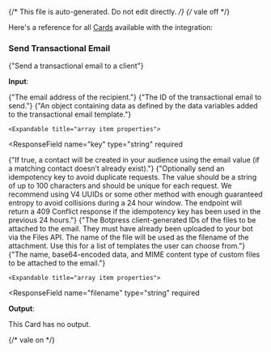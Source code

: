 {/* This file is auto-generated. Do not edit directly. */}
{/* vale off */}

Here's a reference for all [Cards](/learn/reference/cards/introduction) available with the integration:

### Send Transactional Email

<span>{"Send a transactional email to a client"}</span>

**Input**:

<Expandable title="input fields">
  <ResponseField
    name="email"
    type="string"
    required
  >
    <span>{"The email address of the recipient."}</span>
  </ResponseField>
  <ResponseField
    name="transactionalId"
    type="string"
    required
  >
    <span>{"The ID of the transactional email to send."}</span>
  </ResponseField>
  <ResponseField
    name="dataVariables"
    type="array"
    required
  >
    <span>{"An object containing data as defined by the data variables added to the transactional email template."}</span>

    <Expandable title="array item properties">
  <ResponseField
    name="key"
    type="string"
    required
  >
    
  </ResponseField>
  <ResponseField
    name="value"
    type="string"
    required
  >
    
  </ResponseField>
    </Expandable>
  </ResponseField>
  <ResponseField
    name="addToAudience"
    type="boolean"
  >
    <span>{"If true, a contact will be created in your audience using the email value (if a matching contact doesn’t already exist)."}</span>
  </ResponseField>
  <ResponseField
    name="idempotencyKey"
    type="string"
  >
    <span>{"Optionally send an idempotency key to avoid duplicate requests. The value should be a string of up to 100 characters and should be unique for each request. We recommend using V4 UUIDs or some other method with enough guaranteed entropy to avoid collisions during a 24 hour window. The endpoint will return a 409 Conflict response if the idempotency key has been used in the previous 24 hours."}</span>
  </ResponseField>
  <ResponseField
    name="fileIds"
    type="array"
  >
    <span>{"The Botpress client-generated IDs of the files to be attached to the email. They must have already been uploaded to your bot via the Files API. The name of the file will be used as the filename of the attachment. Use this for a list of templates the user can choose from."}</span>
  </ResponseField>
  <ResponseField
    name="fileData"
    type="array"
  >
    <span>{"The name, base64-encoded data, and MIME content type of custom files to be attached to the email."}</span>

    <Expandable title="array item properties">
  <ResponseField
    name="filename"
    type="string"
    required
  >
    
  </ResponseField>
  <ResponseField
    name="contentType"
    type="string"
    required
  >
    
  </ResponseField>
  <ResponseField
    name="data"
    type="string"
    required
  >
    
  </ResponseField>
    </Expandable>
  </ResponseField>
</Expandable>

**Output**:

This Card has no output.


{/* vale on */}